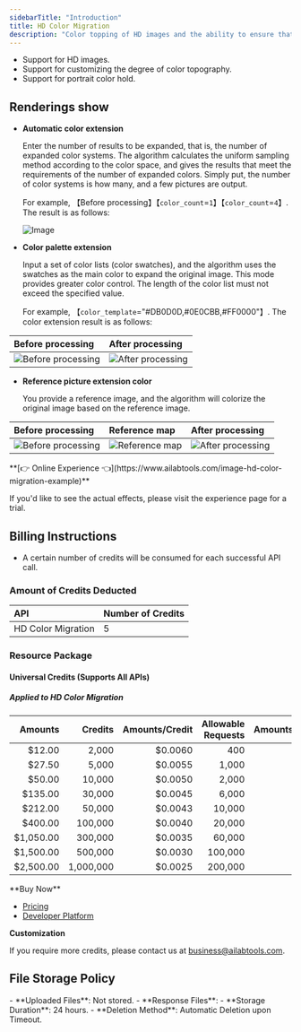 ```yaml
---
sidebarTitle: "Introduction"
title: HD Color Migration
description: "Color topping of HD images and the ability to ensure that the color of the portrait portion does not change. This interface compares with [Color Migration](/docs/ai-image/effects/image-color-migration)."
---
```


- Support for HD images.
- Support for customizing the degree of color topography.
- Support for portrait color hold.

## Renderings show

- **Automatic color extension**

  Enter the number of results to be expanded, that is, the number of expanded color systems. The algorithm calculates the uniform sampling method according to the color space, and gives the results that meet the requirements of the number of expanded colors. Simply put, the number of color systems is how many, and a few pictures are output.

  For example, 【Before processing】【`color_count`=`1`】【`color_count`=`4`】. The result is as follows:

  ![Image](https://img.ailabtools.com/rapidapi/HDColourMigration/processed-auto-splicing-1.jpg)

- **Color palette extension**

  Input a set of color lists (color swatches), and the algorithm uses the swatches as the main color to expand the original image. This mode provides greater color control. The length of the color list must not exceed the specified value.

  For example, 【`color_template`="#DB0D0D,#0E0CBB,#FF0000"】. The color extension result is as follows:

| Before processing                                                                           | After processing                                                                                    |
|:--------------------------------------------------------------------------------------------|:----------------------------------------------------------------------------------------------------|
| ![Before processing](https://img.ailabtools.com/rapidapi/HDColourMigration/untreated-2.jpg) | ![After processing](https://img.ailabtools.com/rapidapi/HDColourMigration/processed-template-1.jpg) |

- **Reference picture extension color**

  You provide a reference image, and the algorithm will colorize the original image based on the reference image.

| Before processing                                                                           | Reference map                                                                                       | After processing                                                                                   |
|:--------------------------------------------------------------------------------------------|:----------------------------------------------------------------------------------------------------|:---------------------------------------------------------------------------------------------------|
| ![Before processing](https://img.ailabtools.com/rapidapi/HDColourMigration/untreated-3.jpg) | ![Reference map](https://img.ailabtools.com/rapidapi/HDColourMigration/processed-ref_pic-ref-1.jpg) | ![After processing](https://img.ailabtools.com/rapidapi/HDColourMigration/processed-ref_pic-1.jpg) |
<Tip>
**[👉 Online Experience 👈](https://www.ailabtools.com/image-hd-color-migration-example)**

If you'd like to see the actual effects, please visit the experience page for a trial.
</Tip>
## Billing Instructions

- A certain number of credits will be consumed for each successful API call.

### Amount of Credits Deducted

| API                | Number of Credits |
|:-------------------|:------------------|
| HD Color Migration | 5                 |

### Resource Package

#### Universal Credits (Supports All APIs)

##### Applied to HD Color Migration

|   Amounts |   Credits | Amounts/Credit | Allowable Requests | Amounts/Request |
|----------:|----------:|---------------:|-------------------:|----------------:|
|    $12.00 |     2,000 |        $0.0060 |                400 |         $0.0300 |
|    $27.50 |     5,000 |        $0.0055 |              1,000 |         $0.0275 |
|    $50.00 |    10,000 |        $0.0050 |              2,000 |         $0.0250 |
|   $135.00 |    30,000 |        $0.0045 |              6,000 |         $0.0225 |
|   $212.00 |    50,000 |        $0.0043 |             10,000 |         $0.0215 |
|   $400.00 |   100,000 |        $0.0040 |             20,000 |         $0.0200 |
| $1,050.00 |   300,000 |        $0.0035 |             60,000 |         $0.0175 |
| $1,500.00 |   500,000 |        $0.0030 |            100,000 |         $0.0150 |
| $2,500.00 | 1,000,000 |        $0.0025 |            200,000 |         $0.0125 |
<Tip>
**Buy Now**

- <a href="https://www.ailabtools.com/price?tab=developer" target="_blank">Pricing</a>
- <a href="https://www.ailabtools.com/developer-platform" target="_blank">Developer Platform</a>

**Customization**

If you require more credits, please contact us at <a href="mailto:business@ailabtools.com">business@ailabtools.com</a>.
</Tip>
## File Storage Policy
<Tip>
- **Uploaded Files**: Not stored.
- **Response Files**:
  - **Storage Duration**: 24 hours.
  - **Deletion Method**: Automatic Deletion upon Timeout.
</Tip>  